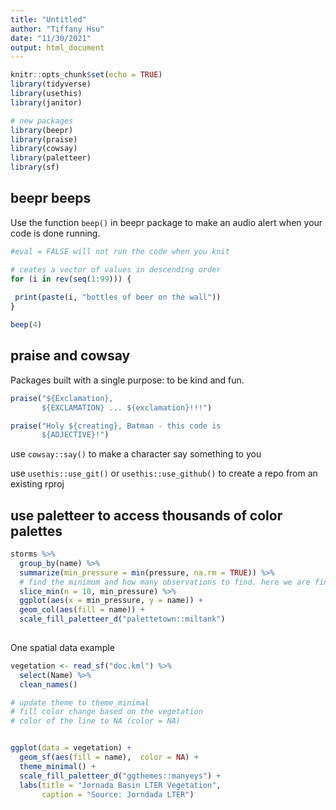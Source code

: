 ```yaml
---
title: "Untitled"
author: "Tiffany Hsu"
date: "11/30/2021"
output: html_document
---
```


```r
knitr::opts_chunk$set(echo = TRUE)
library(tidyverse)
library(usethis)
library(janitor)

# new packages
library(beepr)
library(praise)
library(cowsay)
library(paletteer)
library(sf)
```


## beepr beeps

Use the function `beep()` in beepr package to make an audio alert when your code is done running. 

```r
#eval = FALSE will not run the code when you knit

# ceates a vector of values in descending order
for (i in rev(seq(1:99))) {
  
 print(paste(i, "bottles of beer on the wall")) 
}

beep(4)
```

## praise and cowsay

Packages built with a single purpose: to be kind and fun.

```r
praise("${Exclamation},
       ${EXCLAMATION} ... ${exclamation}!!!")

praise("Holy ${creating}, Batman - this code is 
       ${ADJECTIVE}!")

```

use `cowsay::say()` to make a character say something to you

use `usethis::use_git()` or `usethis::use_github()` to create a repo from an existing rproj

## use paletteer to access thousands of color palettes

```r
storms %>% 
  group_by(name) %>% 
  summarize(min_pressure = min(pressure, na.rm = TRUE)) %>% 
  # find the minimum and how many observations to find. here we are finding the 10 lowest pressures
  slice_min(n = 10, min_pressure) %>% 
  ggplot(aes(x = min_pressure, y = name)) +
  geom_col(aes(fill = name)) +
  scale_fill_paletteer_d("palettetown::miltank")
  
```

One spatial data example

```r
vegetation <- read_sf("doc.kml") %>% 
  select(Name) %>% 
  clean_names()

# update theme to theme_minimal
# fill color change based on the vegetation
# color of the line to NA (color = NA)


ggplot(data = vegetation) +
  geom_sf(aes(fill = name),  color = NA) + 
  theme_minimal() +
  scale_fill_paletteer_d("ggthemes::manyeys") + 
  labs(title = "Jornada Basin LTER Vegetation",
       caption = "Source: Jorndada LTER")
  
```

